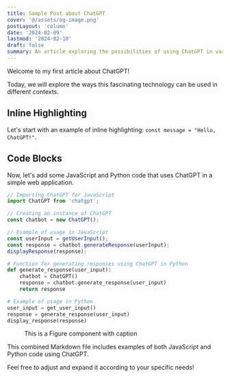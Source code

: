 ```yaml
---
title: Sample Post about ChatGPT
cover: '@/assets/og-image.png'
postLayout: 'column'
date: '2024-02-09'
lastmod: '2024-02-10'
draft: false
summary: An article exploring the possibilities of using ChatGPT in various applications.
---
```


Welcome to my first article about ChatGPT!

Today, we will explore the ways this fascinating technology can be used in different contexts.

## Inline Highlighting

Let's start with an example of inline highlighting: `const message = "Hello, ChatGPT!"`.

## Code Blocks

Now, let's add some JavaScript and Python code that uses ChatGPT in a simple web application.

```javascript
// Importing ChatGPT for JavaScript
import ChatGPT from 'chatgpt';

// Creating an instance of ChatGPT
const chatbot = new ChatGPT();

// Example of usage in JavaScript
const userInput = getUserInput();
const response = chatbot.generateResponse(userInput);
displayResponse(response);
```

```python
# Function for generating responses using ChatGPT in Python
def generate_response(user_input):
    chatbot = ChatGPT()
    response = chatbot.generate_response(user_input)
    return response

# Example of usage in Python
user_input = get_user_input()
response = generate_response(user_input)
display_response(response)
```

<Figure src={figureExample} alt="">This is a Figure component with caption</Figure>

This combined Markdown file includes examples of both JavaScript and Python code using ChatGPT.

Feel free to adjust and expand it according to your specific needs!
